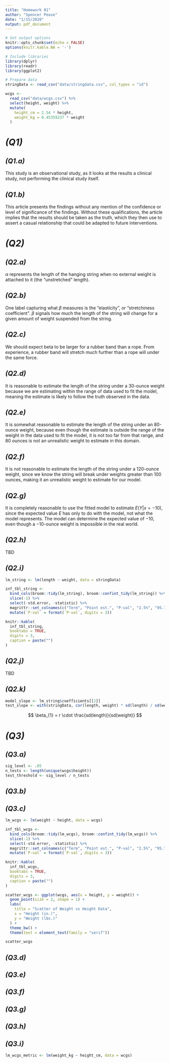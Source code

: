 ```yaml
---
title: "Homework 01"
author: "Spencer Pease"
date: "1/15/2020"
output: pdf_document
---
```


```r

# Set output options
knitr::opts_chunk$set(echo = FALSE)
options(knitr.kable.NA = '-')

# Include libraries
library(dplyr)
library(readr)
library(ggplot2)

# Prepare data
stringData <- read_csv("data/stringdata.csv", col_types = "id")

wcgs <-
  read_csv("data/wcgs.csv") %>%
  select(height, weight) %>%
  mutate(
    height_cm = 2.54 * height,
    weight_kg = 0.45359237 * weight
  )

```


# _(Q1)_

## _(Q1.a)_

This study is an observational study, as it looks at the results a clinical
study, not performing the clinical study itself.

## _(Q1.b)_

This article presents the findings without any mention of the confidence or
level of significance of the findings. Without these qualifications, the article
implies that the results should be taken as the truth, which they then use to
assert a casual relationship that could be adapted to future interventions.


# _(Q2)_

## _(Q2.a)_

$\alpha$ represents the length of the hanging string when no external weight is
attached to it (the “unstretched” length).

## _(Q2.b)_

One label capturing what $\beta$ measures is the “elasticity”, or “stretchiness
coefficient”. $\beta$ signals how much the length of the string will change for
a given amount of weight suspended from the string.

## _(Q2.c)_

We should expect beta to be larger for a rubber band than a rope. From
experience, a rubber band will stretch much further than a rope will under the
same force.

## _(Q2.d)_

It is reasonable to estimate the length of the string under a $30$-ounce weight
because we are estimating within the range of data used to fit the model,
meaning the estimate is likely to follow the truth observed in the data.

## _(Q2.e)_

It is somewhat reasonable to estimate the length of the string under an 80-ounce
weight, because even though the estimate is outside the range of the weight in
the data used to fit the model, it is not too far from that range, and 80 ounces
is not an unrealistic weight to estimate in this domain.

## _(Q2.f)_

It is not reasonable to estimate the length of the string under a $120$-ounce
weight, since we know the string will break under weights greater than 100
ounces, making it an unrealistic weight to estimate for our model.

## _(Q2.g)_

It is completely reasonable to use the fitted model to estimate $E(Y|x=-10)$,
since the expected value $E$ has only to do with the model, not what the model
represents. The model can determine the expected value of $-10$, even though a
$-10$-ounce weight is impossible in the real world.

## _(Q2.h)_

TBD

## _(Q2.i)_

```r

lm_string <- lm(length ~ weight, data = stringData)

inf_tbl_string <-
  bind_cols(broom::tidy(lm_string), broom::confint_tidy(lm_string)) %>%
  slice(-1) %>%
  select(-std.error, -statistic) %>%
  magrittr::set_colnames(c("Term", "Point est.", "P-val", "2.5%", "95.7%")) %>%
  mutate(`P-val` = format(`P-val`, digits = 3))

knitr::kable(
  inf_tbl_string,
  booktabs = TRUE,
  digits = 3,
  caption = paste("")
)

```



## _(Q2.j)_

TBD

## _(Q2.k)_

```r

model_slope <- lm_string$coefficients[[2]]
test_slope <- with(stringData, cor(length, weight) * sd(length) / sd(weight))

```

$$ \beta_{1} = r \cdot \frac{sd(length)}{sd(weight)} $$



# _(Q3)_

## _(Q3.a)_

```r

sig_level <- .05
n_tests <- length(unique(wcgs$height))
test_threshold <- sig_level / n_tests


```


## _(Q3.b)_

## _(Q3.c)_

```r

lm_wcgs <- lm(weight ~ height, data = wcgs)

inf_tbl_wcgs <-
  bind_cols(broom::tidy(lm_wcgs), broom::confint_tidy(lm_wcgs)) %>%
  slice(-1) %>%
  select(-std.error, -statistic) %>%
  magrittr::set_colnames(c("Term", "Point est.", "P-val", "2.5%", "95.7%")) %>%
  mutate(`P-val` = format(`P-val`, digits = 3))

knitr::kable(
  inf_tbl_wcgs,
  booktabs = TRUE,
  digits = 3,
  caption = paste("")
)

```

```r

scatter_wcgs <- ggplot(wcgs, aes(x = height, y = weight)) +
  geom_point(size = 2, shape = 1) +
  labs(
    title = "Scatter of Weight vs Height Data",
    x = "Height (in.)",
    y = "Weight (lbs.)"
  ) +
  theme_bw() +
  theme(text = element_text(family = "serif"))

scatter_wcgs

```


## _(Q3.d)_
## _(Q3.e)_
## _(Q3.f)_
## _(Q3.g)_
## _(Q3.h)_
## _(Q3.i)_

```r

lm_wcgs_metric <- lm(weight_kg ~ height_cm, data = wcgs)

```


